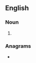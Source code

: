 {{also|Glovers}}
==English==

===Noun===
{{head|en|noun form}}

# {{plural of|en|glover}}

===Anagrams===
* {{anagrams|en|a=eglorsv|Voglers|grovels}}